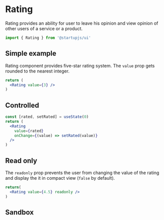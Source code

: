 
# Rating

Rating provides an ability for user to leave his opinion and view opinion of other users of a service or a product.

```jsx
import { Rating } from '@startupjs/ui'
```

## Simple example

Rating component provides five-star rating system. The `value` prop gets rounded to the nearest integer.

```jsx example
return (
  <Rating value={3} />
)
```

## Controlled

```jsx example
const [rated, setRated] = useState(0)
return (
  <Rating
    value={rated}
    onChange={(value) => setRated(value)}
  />
)
```

## Read only

The `readonly` prop prevents the user from changing the value of the rating and display the it in compact view (`false` by default).

```jsx example
return(
  <Rating value={4.5} readonly />
)
```

## Sandbox

<Sandbox Component={Rating} />
